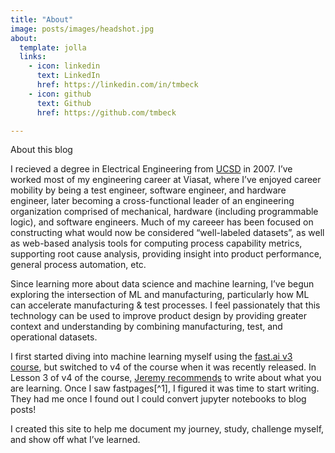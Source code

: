 ```yaml
---
title: "About"
image: posts/images/headshot.jpg
about:
  template: jolla
  links:
    - icon: linkedin
      text: LinkedIn
      href: https://linkedin.com/in/tmbeck
    - icon: github
      text: Github
      href: https://github.com/tmbeck

---
```


About this blog

I recieved a degree in Electrical Engineering from [UCSD](https://www.ucsd.edu.) in 2007. I've worked most of my engineering career at Viasat, where I've enjoyed career mobility by being a test engineer, software engineer, and hardware engineer, later becoming a cross-functional leader of an engineering organization comprised of mechanical, hardware (including programmable logic), and software engineers. Much of my careeer has been focused on constructing what would now be considered "well-labeled datasets", as well as web-based analysis tools for computing process capability metrics, supporting root cause analysis, providing insight into product performance, general process automation, etc.

Since learning more about data science and machine learning, I've begun exploring the intersection of ML and manufacturing, particularly how ML can accelerate manufacturing & test processes. I feel passionately that this technology can be used to improve product design by providing greater context and understanding by combining manufacturing, test, and operational datasets.

I first started diving into machine learning myself using the [fast.ai v3 course](https://github.com/fastai/course-v3), but switched to v4 of the course when it was recently released. In Lesson 3 of v4 of the course, [Jeremy recommends](https://youtu.be/5L3Ao5KuCC4?t=3547) to write about what you are learning. Once I saw fastpages[^1], I figured it was time to start writing. They had me once I found out I could convert jupyter notebooks to blog posts!

I created this site to help me document my journey, study, challenge myself, and show off what I've learned.
